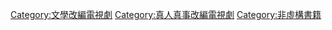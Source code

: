 [[Category:文學改編電視劇|Category:文學改編電視劇]]
[[Category:真人真事改編電視劇|Category:真人真事改編電視劇]]
[[Category:非虛構書籍|Category:非虛構書籍]]